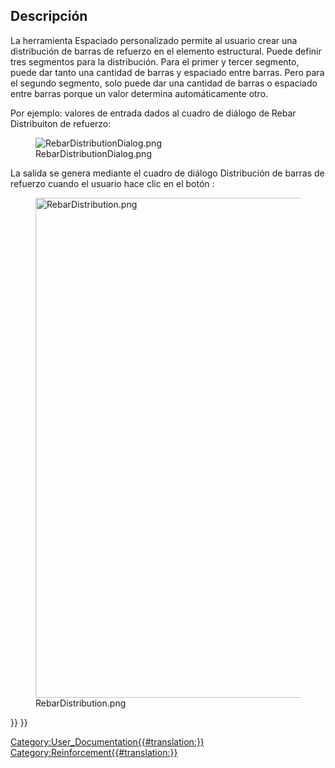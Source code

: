 <languages/>

<span id="Description"></span>
==Descripción==

La herramienta Espaciado personalizado permite al usuario crear una distribución de barras de refuerzo en el elemento estructural. Puede definir tres segmentos para la distribución. Para el primer y tercer segmento, puede dar tanto una cantidad de barras y espaciado entre barras. Pero para el segundo segmento, solo puede dar una cantidad de barras o espaciado entre barras porque un valor determina automáticamente otro. 

<div class="mw-translate-fuzzy">
Por ejemplo: valores de entrada dados al cuadro de diálogo de Rebar Distribuiton de refuerzo:
</div> 

[[Image:RebarDistributionDialog.png]]

<div class="mw-translate-fuzzy">
La salida se genera mediante el cuadro de diálogo Distribución de barras de refuerzo cuando el usuario hace clic en el botón {{KEY|OK}}:
</div> 

[[Image:RebarDistribution.png|800px]]


[[Category:User_Documentation{{#translation:}}]]
[[Category:Reinforcement{{#translation:}}]]
{{BIM_Tools_navi{{#translation:}}}}
{{Userdocnavi{{#translation:}}}}